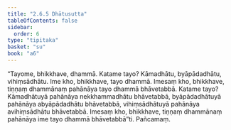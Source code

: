 ```yaml
---
title: "2.6.5 Dhātusutta"
tableOfContents: false
sidebar:
  order: 6
type: "tipitaka"
basket: "su"
book: "a6"
---
```



<DynamicBreadcrumb />

<Division number="111" book="a6" bookNo="16" page="389">

<Paragraph number="750" book="a6">
“Tayome, bhikkhave, dhammā. Katame tayo? Kāmadhātu, byāpādadhātu, vihiṃsādhātu. Ime kho, bhikkhave, tayo dhammā. Imesaṃ kho, bhikkhave, tiṇṇaṃ dhammānaṃ pahānāya tayo dhammā bhāvetabbā. Katame tayo? Kāmadhātuyā pahānāya nekkhammadhātu bhāvetabbā, byāpādadhātuyā pahānāya abyāpādadhātu bhāvetabbā, vihiṃsādhātuyā pahānāya avihiṃsādhātu bhāvetabbā. Imesaṃ kho, bhikkhave, tiṇṇaṃ dhammānaṃ pahānāya ime tayo dhammā bhāvetabbā”ti.

</Paragraph>
</Division>

<Paragraph number="751" type="center" book="a6">
Pañcamaṃ.
</Paragraph>